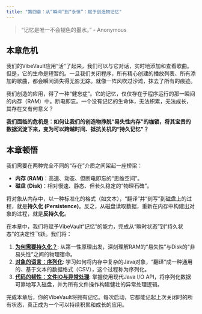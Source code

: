 ```yaml
---
title: "第四章：从“瞬间”到“永恒”：赋予创造物记忆"
---
```


> "记忆是唯一不会褪色的墨水。" - Anonymous

## 本章危机

我们的VibeVault应用“活”了起来，我们可以与它对话，实时地添加和查看歌曲。但是，它的生命是短暂的。一旦我们关闭程序，所有精心创建的播放列表、所有添加的歌曲，都会瞬间消失得无影无踪。就像一阵风吹过沙滩，抹去了所有的痕迹。

我们创造的应用，得了一种“健忘症”。它的记忆，仅仅存在于程序运行的那一瞬间的内存（RAM）中。断电即忘。一个没有记忆的生命体，无法积累，无法成长，其存在又有何意义？

**我们面临的危机是：如何让我们的创造物挣脱“易失性内存”的枷锁，将其宝贵的数据沉淀下来，变为可以跨越时间、抵抗关机的“持久记忆”？**

## 本章顿悟

我们需要在两种完全不同的“存在”介质之间架起一座桥梁：

*   **内存 (RAM)**：高速、动态、但断电即忘的“思维空间”。
*   **磁盘 (Disk)**：相对慢速、静态、但长久稳定的“物理石碑”。

将对象从内存中，以一种标准化的格式（如文本），“翻译”并“刻写”到磁盘上的过程，就是**持久化 (Persistence)**。反之，从磁盘读取数据，重新在内存中构建出对象的过程，就是**反持久化**。

在本章中，我们将赋予VibeVault“记忆”的能力，完成从“瞬时状态”到“持久状态”的决定性飞跃。我们将：

1.  **[为何需要持久化？](./01-why-persistence.qmd)**: 从第一性原理出发，深刻理解RAM的“易失性”与Disk的“非易失性”之间的物理宿命。
2.  **[对象的语言：序列化](./02-serialization.qmd)**: 学习如何将内存中复杂的Java对象，“翻译”成一种通用的、基于文本的数据格式（CSV），这个过程称为序列化。
3.  **[代码的韧性：文件IO与异常处理](./03-resilience.qmd)**: 掌握使用现代Java I/O API，将序列化数据可靠地写入磁盘，并为所有文件操作构建健壮的异常处理逻辑。

完成本章后，你的VibeVault将拥有记忆。每次启动，它都能记起上次关闭时的所有状态，真正成为一个可以持续积累和成长的应用。 